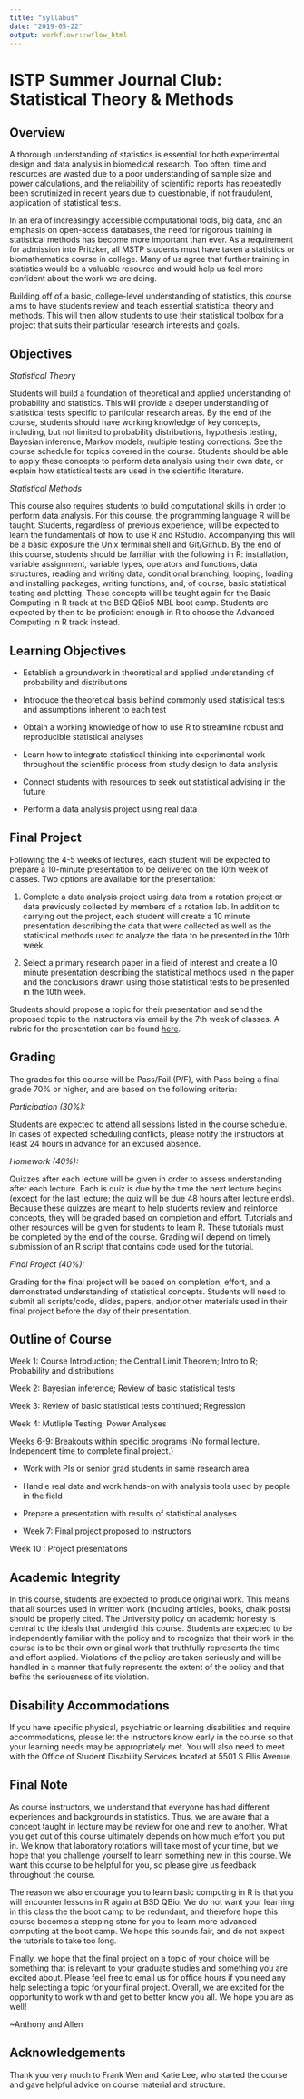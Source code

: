 ```yaml
---
title: "syllabus"
date: "2019-05-22"
output: workflowr::wflow_html
---
```


# ISTP Summer Journal Club: Statistical Theory & Methods

## Overview

A thorough understanding of statistics is essential for both experimental design and data analysis in biomedical research. Too often, time and resources are wasted due to a poor understanding of sample size and power calculations, and the reliability of scientific reports has repeatedly been scrutinized in recent years due to questionable, if not fraudulent, application of statistical tests.

In an era of increasingly accessible computational tools, big data, and an emphasis on open-access databases, the need for rigorous training in statistical methods has become more important than ever. As a requirement for admission into Pritzker, all MSTP students must have taken a statistics or biomathematics course in college. Many of us agree that further training in statistics would be a valuable resource and would help us feel more confident about the work we are doing.

Building off of a basic, college-level understanding of statistics, this course aims to have students review and teach essential statistical theory and methods. This will then allow students to use their statistical toolbox for a project that suits their particular research interests and goals.

## Objectives

_Statistical Theory_

Students will build a foundation of theoretical and applied understanding of probability and statistics. This will provide a deeper understanding of statistical tests specific to particular research areas. By the end of the course, students should have working knowledge of key concepts, including, but not limited to probability distributions, hypothesis testing, Bayesian inference, Markov models, multiple testing corrections. See the course schedule for topics covered in the course. Students should be able to apply these concepts to perform data analysis using their own data, or explain how statistical tests are used in the scientific literature.

_Statistical Methods_

This course also requires students to build computational skills in order to perform data analysis. For this course, the programming language R will be taught. Students, regardless of previous experience, will be expected to learn the fundamentals of how to use R and RStudio. Accompanying this will be a basic exposure the Unix terminal shell and Git/Github. By the end of this course, students should be familiar with the following in R: installation, variable assignment, variable types, operators and functions, data structures, reading and writing data, conditional branching, looping, loading and installing packages, writing functions, and, of course, basic statistical testing and plotting.
These concepts will be taught again for the Basic Computing in R track at the BSD QBio5 MBL boot camp. Students are expected by then to be proficient enough in R to choose the Advanced Computing in R track instead.


## Learning Objectives

* Establish a groundwork in theoretical and applied understanding of probability and distributions

* Introduce the theoretical basis behind commonly used statistical tests and assumptions inherent to each test

* Obtain a working knowledge of how to use R to streamline robust and reproducible statistical analyses

* Learn how to integrate statistical thinking into experimental work throughout the scientific process from study design to data analysis

* Connect students with resources to seek out statistical advising in the future

* Perform a data analysis project using real data

## Final Project

Following the 4-5 weeks of lectures, each student will be expected to prepare a 10-minute presentation to be delivered on the 10th week of classes. Two options are available for the presentation:

1. Complete a data analysis project using data from a rotation project or data previously collected by members of a rotation lab. In addition to carrying out the project, each student will create a 10 minute presentation describing the data that were collected as well as the statistical methods used to analyze the data to be presented in the 10th week.

2. Select a primary research paper in a field of interest and create a 10 minute presentation describing the statistical methods used in the paper and the conclusions drawn using those statistical tests to be presented in the 10th week.

Students should propose a topic for their presentation and send the proposed topic to the instructors via email by the 7th week of classes. A rubric for the presentation can be found [here](https://drive.google.com/open?id=1FPfHFjK83qjQQmMX4uLujx9von8jRZlB).

## Grading

The grades for this course will be Pass/Fail (P/F), with Pass being a final grade 70% or higher, and are based on the following criteria:

_Participation (30%):_

Students are expected to attend all sessions listed in the course schedule. In cases of expected scheduling conflicts, please notify the instructors at least 24 hours in advance for an excused absence.

_Homework (40%):_

Quizzes after each lecture will be given in order to assess understanding after each lecture. Each is quiz is due by the time the next lecture begins (except for the last lecture; the quiz will be due 48 hours after lecture ends). Because these quizzes are meant to help students review and reinforce concepts, they will be graded based on completion and effort.
Tutorials and other resources will be given for students to learn R. These tutorials must be completed by the end of the course. Grading will depend on timely submission of an R script that contains code used for the tutorial.

_Final Project (40%):_

Grading for the final project will be based on completion, effort, and a demonstrated understanding of statistical concepts. Students will need to submit all scripts/code, slides, papers, and/or other materials used in their final project before the day of their presentation.

## Outline of Course

Week 1: Course Introduction; the Central Limit Theorem; Intro to R; Probability and distributions 

Week 2: Bayesian inference; Review of basic statistical tests

Week 3: Review of basic statistical tests continued; Regression

Week 4: Mutliple Testing; Power Analyses

Weeks 6-9: Breakouts within specific programs (No formal lecture. Independent time to complete final project.)

* Work with PIs or senior grad students in same research area

* Handle real data and work hands-on with analysis tools used by people in the field

* Prepare a presentation with results of statistical analyses

* Week 7: Final project proposed to instructors

Week 10 : Project presentations

## Academic Integrity

In this course, students are expected to produce original work. This means that all sources used in written work (including articles, books, chalk posts) should be properly cited. The University policy on academic honesty is central to the ideals that undergird this course. Students are expected to be independently familiar with the policy and to recognize that their work in the course is to be their own original work that truthfully represents the time and effort applied. Violations of the policy are taken seriously and will be handled in a manner that fully represents the extent of the policy and that befits the seriousness of its violation.

## Disability Accommodations

If you have specific physical, psychiatric or learning disabilities and require accommodations, please let the instructors know early in the course so that your learning needs may be appropriately met. You will also need to meet with the Office of Student Disability Services located at 5501 S Ellis Avenue.

## Final Note

As course instructors, we understand that everyone has had different experiences and backgrounds in statistics. Thus, we are aware that a concept taught in lecture may be review for one and new to another. What you get out of this course ultimately depends on how much effort you put in. We know that laboratory rotations will take most of your time, but we hope that you challenge yourself to learn something new in this course. We want this course to be helpful for you, so please give us feedback throughout the course.

The reason we also encourage you to learn basic computing in R is that you will encounter lessons in R again at BSD QBio. We do not want your learning in this class the the boot camp to be redundant, and therefore hope this course becomes a stepping stone for you to learn more advanced computing at the boot camp. We hope this sounds fair, and do not expect the tutorials to take too long.

Finally, we hope that the final project on a topic of your choice will be something that is relevant to your graduate studies and something you are excited about. Please feel free to email us for office hours if you need any help selecting a topic for your final project. Overall, we are excited for the opportunity to work with and get to better know you all. We hope you are as well!

~Anthony and Allen


## Acknowledgements

Thank you very much to Frank Wen and Katie Lee, who started the course and gave helpful advice on course material and structure.
